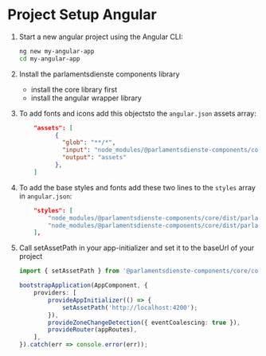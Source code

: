 
<Meta title="Angular Project Setup" />

# Project Setup Angular

1. Start a new angular project using the Angular CLI:
    ```bash
    ng new my-angular-app
    cd my-angular-app
    ```
2. Install the parlamentsdienste components library

    - install the core library first
    - install the angular wrapper library

3. To add fonts and icons add this objectsto the `angular.json` assets array:

    ```json
        "assets": [
              {
                "glob": "**/*",
                "input": "node_modules/@parlamentsdienste-components/core/dist/parlamentsdienstecore/assets",
                "output": "assets"
              },
        ]
    ```

4. To add the base styles and fonts add these two lines to the `styles` array in `angular.json`:

    ```json
        "styles": [
            "node_modules/@parlamentsdienste-components/core/dist/parlamentsdienstecore/typography.css",
            "node_modules/@parlamentsdienste-components/core/dist/parlamentsdienstecore/parlamentsdienstecore.css"
        ],
    ```

5. Call setAssetPath in your app-initializer and set it to the baseUrl of your project

    ```typescript
    import { setAssetPath } from '@parlamentsdienste-components/core/components';

    bootstrapApplication(AppComponent, {
        providers: [
            provideAppInitializer(() => {
                setAssetPath('http://localhost:4200');
            }),
            provideZoneChangeDetection({ eventCoalescing: true }),
            provideRouter(appRoutes),
        ],
    }).catch(err => console.error(err));
    ```
